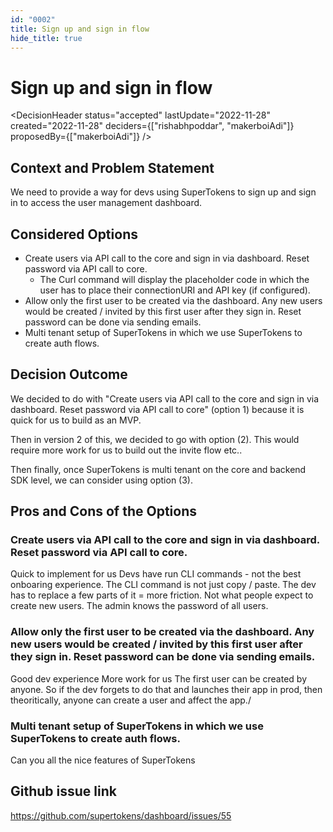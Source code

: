```yaml
---
id: "0002"
title: Sign up and sign in flow
hide_title: true
---
```



# Sign up and sign in flow

<DecisionHeader status="accepted" lastUpdate="2022-11-28" created="2022-11-28" deciders={["rishabhpoddar", "makerboiAdi"]} proposedBy={["makerboiAdi"]} />

## Context and Problem Statement

We need to provide a way for devs using SuperTokens to sign up and sign in to access the user management dashboard.

## Considered Options

* Create users via API call to the core and sign in via dashboard. Reset password via API call to core.
    - The Curl command will display the placeholder code in which the user has to place their connectionURI and API key (if configured).
* Allow only the first user to be created via the dashboard. Any new users would be created / invited by this first user after they sign in. Reset password can be done via sending emails.
* Multi tenant setup of SuperTokens in which we use SuperTokens to create auth flows.


## Decision Outcome

We decided to do with "Create users via API call to the core and sign in via dashboard. Reset password via API call to core" (option 1) because it is quick for us to build as an MVP.

Then in version 2 of this, we decided to go with option (2). This would require more work for us to build out the invite flow etc..

Then finally, once SuperTokens is multi tenant on the core and backend SDK level, we can consider using option (3).


## Pros and Cons of the Options

### Create users via API call to the core and sign in via dashboard. Reset password via API call to core.

<ArgumentPro> Quick to implement for us </ArgumentPro>
<ArgumentCon> Devs have run CLI commands - not the best onboaring experience.  </ArgumentCon>
<ArgumentCon> The CLI command is not just copy / paste. The dev has to replace a few parts of it = more friction.  </ArgumentCon>
<ArgumentCon> Not what people expect to create new users. </ArgumentCon>
<ArgumentCon> The admin knows the password of all users. </ArgumentCon>

### Allow only the first user to be created via the dashboard. Any new users would be created / invited by this first user after they sign in. Reset password can be done via sending emails.

<ArgumentPro> Good dev experience </ArgumentPro>
<ArgumentCon> More work for us </ArgumentCon>
<ArgumentCon> The first user can be created by anyone. So if the dev forgets to do that and launches their app in prod, then theoritically, anyone can create a user and affect the app./ </ArgumentCon>

### Multi tenant setup of SuperTokens in which we use SuperTokens to create auth flows.

<ArgumentPro> Can you all the nice features of SuperTokens </ArgumentPro>

## Github issue link
https://github.com/supertokens/dashboard/issues/55